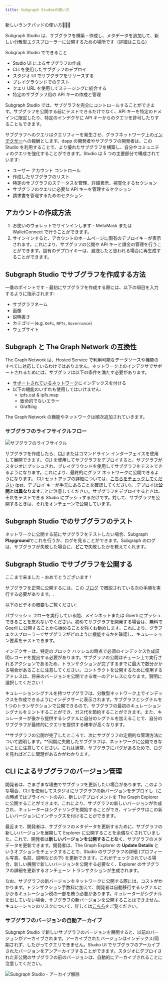 ```yaml
---
title: Subgraph Studioの使い方
---
```


新しいランチパッドの使い方👩🏽‍🚀

Subgraph Studio は、サブグラフを構築・作成し、メタデータを追加して、新しい分散型エクスプローラーに公開するための場所です（詳細は[こちら](/network/explorer)）

Subgraph Studio でできること

- Studio UI によるサブグラフの作成
- CLI を使用したサブグラフのデプロイ
- スタジオ UI でサブグラフをリリースする
- プレイグラウンドでのテスト
- クエリ URL を使用してステージングに統合する
- 特定のサブグラフ用の API キーの作成と管理

Subgraph Studio では、サブグラフを完全にコントロールすることができます。サブグラフを公開する前にテストできるだけでなく、API キーを特定のドメインに限定したり、特定のインデクサに API キーからのクエリを許可したりすることもできます。

サブグラフへのクエリはクエリフィーを発生させ、グラフネットワーク上の[インデクサー](/network/indexing)への報酬とします。dapp の開発者やサブグラフの開発者は、この Studio を利用することで、より優れたサブグラフを構築し、自分やコミュニティのクエリを強化することができます。Studio は 5 つの主要部分で構成されています:

- ユーザー アカウント コントロール
- 作成したサブグラフのリスト
- 特定のサブグラフのステータスを管理、詳細表示、視覚化するセクション
- サブグラフのクエリに必要な API キーを管理するセクション
- 請求書を管理するためのセクション

## アカウントの作成方法

1. お使いのウォレットでサインインします - MetaMask または WalletConnect で行うことができます。
1. サインインすると、アカウントのホームページに固有のデプロイキーが表示されます。これにより、サブグラフの公開や API キーと課金の管理を行うことができます。固有のデプロイキーは、漏洩したと思われる場合に再生成することができます。

## Subgraph Studio でサブグラフを作成する方法

一番のポイントです - 最初にサブグラフを作成する際には、以下の項目を入力するように指示されます:

- サブグラフネーム
- 画像
- 説明書き
- カテゴリー(e.g. `DeFi`, `NFTs`, `Governance`)
- ウェブサイト

## Subgraph と The Graph Network の互換性

The Graph Network は、Hosted Service で利用可能なデータソースや機能のすべてに対応しているわけではありません。ネットワーク上のインデクサでサポートされるためには、サブグラフは以下の条件を満たす必要があります。

- [サポートされているネットワーク](/developing/supported-networks)にインデックスを付ける
- 以下の機能のいずれも使用してはいけません:
  - ipfs.cat & ipfs.map
  - 致命的でないエラー
  - Grafting

The Graph Network の機能やネットワークは順次追加されていきます。

### サブグラフのライフサイクルフロー

![サブグラフのライフサイクル](/img/subgraph-lifecycle.png)

サブグラフを作成したら、[CLI](https://github.com/graphprotocol/graph-cli) またはコマンドライン インターフェイスを使用して展開できます。 CLI を使用してサブグラフをデプロイすると、サブグラフがスタジオにプッシュされ、プレイグラウンドを使用してサブグラフをテストできるようになります。これにより、最終的にグラフ ネットワークに公開できるようになります。 CLI セットアップの詳細については、[こちらをチェックしてください](/developing/defining-a-subgraph#install-the-graph-cli) (pst、デプロイ キーが手元にあることを確認してください)。.デプロイは**公開とは異なります**ことに注意してください。サブグラフをデプロイするときは、それをテストできる Studio にプッシュするだけです。対して、サブグラフを公開するときは、それをオンチェーンで公開しています。

## Subgraph Studio でのサブグラフのテスト

ネットワークに公開する前にサブグラフをテストしたい場合、Subgraph **Playground**でこれを行うか、ログを見ることができます。Subgraph のログは、サブグラフが失敗した場合に、**どこで**失敗したかを教えてくれます。

## Subgraph Studio でサブグラフを公開する

ここまで来ました - おめでとうございます！

サブグラフを正常に公開するには、この [ブログ](https://thegraph.com/blog/building-with-subgraph-studio) で概説されている次の手順を実行する必要があります。.

以下のビデオの概要もご覧ください:

<VideoEmbed youtube="HfDgC2oNnwo" />

パブリッシュ フローを実行している間、メインネットまたは Goerli にプッシュできることを忘れないでください。初めてサブグラフを開発する場合は、無料で Goerli に公開することから始めることを強くお勧めします。これにより、グラフ エクスプローラーでサブグラフがどのように機能するかを確認し、キュレーション要素をテストできます。

インデクサーは、特定のブロック ハッシュの時点で必須のインデックス作成証明レコードを提出する必要があります。サブグラフの公開はチェーン上で実行されるアクションであるため、トランザクションが完了するまでに最大で数分かかる場合があることに注意してください。コントラクトを公開するために使用するアドレスは、将来のバージョンを公開できる唯一のアドレスになります。賢明に選択してください！

キュレーションシグナルを持つサブグラフは、分散型ネットワーク上でインデックスを作成できるようにインデクサーに表示されます。サブグラフとシグナルを 1 つのトランザクションで公開できるので、サブグラフの最初のキュレーションシグナルをミントすることができ、ガス代を節約することができます。また、キュレーターが後から提供するシグナルに自分のシグナルを加えることで、自分のサブグラフが最終的にクエリを提供する確率が高くなります。

**サブグラフの公開が完了したところで、次にサブグラフの定期的な管理方法について説明します。**同期に失敗したサブグラフは、ネットワークに公開できないことに注意してください。これは通常、サブグラフにバグがあるためで、ログを見ればどこに問題があるかがわかります。

## CLI によるサブグラフのバージョン管理

開発者は、さまざまな理由でサブグラフを更新したい場合があります。このような場合、CLI を使用してスタジオにサブグラフの新バージョンをデプロイし（この時点ではプライベートのみ）、新しいデプロイメントを The Graph Explorer に公開することができます。これにより、サブグラフの新しいバージョンが作成され、キュレーターはシグナリングを開始することができ、インデクサはこの新しいバージョンにインデックスを付けることができます。

最近まで、開発者は、サブグラフのメタデータを更新するために、サブグラフの新しいバージョンを展開して Explorer に公開することを余儀なくされていました。これで、開発者は**新しいバージョンを公開することなく**、サブグラフのメタデータを更新できます。開発者は、The Graph Explorer の **Update Details** というオプションをチェックすることで、Studio のサブグラフの詳細 (プロフィール写真、名前、説明などの下) を更新できます。これがチェックされている場合、新しい展開で新しいバージョンを公開する必要なく、Explorer のサブグラフの詳細を更新するオンチェーン トランザクションが生成されます。

なお、サブグラフの新バージョンをネットワークに公開する際には、コストがかかります。トランザクション手数料に加えて、開発者は自動移行するシグナルにかかるキュレーション税の一部を賄う必要があります。キュレーターがシグナルを出していない場合、サブグラフの新バージョンを公開することはできません。キュレーションのリスクについて、詳しくは[こちら](/network/curating)をご覧ください。

### サブグラフのバージョンの自動アーカイブ

Subgraph Studio で新しいサブグラフのバージョンを展開すると、以前のバージョンがアーカイブされます。アーカイブされたバージョンはインデックス/同期されず、したがってクエリできません。Studio UI でサブグラフのアーカイブされたバージョンをアンアーカイブすることができます。スタジオにデプロイされた非公開のサブグラフの前のバージョンは、自動的にアーカイブされることに注意してください。

![Subgraph Studio - アーカイブ解除](/img/Unarchive.png)
